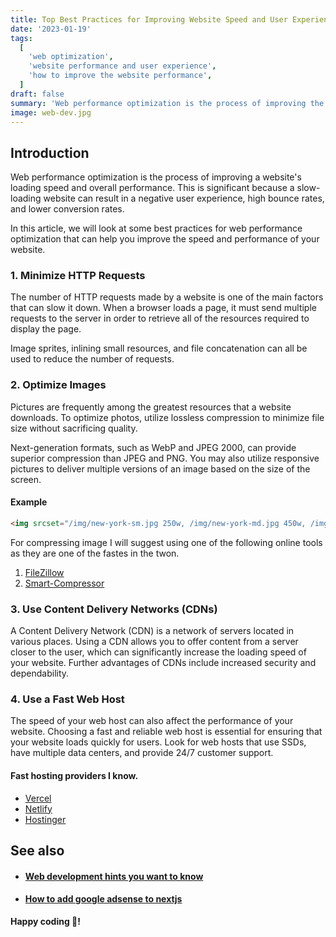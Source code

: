 ```yaml
---
title: Top Best Practices for Improving Website Speed and User Experience
date: '2023-01-19'
tags:
  [
    'web optimization',
    'website performance and user experience',
    'how to improve the website performance',
  ]
draft: false
summary: 'Web performance optimization is the process of improving the loading speed and overall performance of a website. This is important because a slow-loading website can lead to poor user experience, high bounce rates, and lower conversion rates.'
image: web-dev.jpg
---
```



<ImageComponent
  src="/static/images/web-dev.jpg"
  width="80%"
  height="80%"
  alt="web performanc hints"
/>

## Introduction

Web performance optimization is the process of improving a website's loading speed and overall performance. This is significant because a slow-loading website can result in a negative user experience, high bounce rates, and lower conversion rates.

In this article, we will look at some best practices for web performance optimization that can help you improve the speed and performance of your website.

### 1. Minimize HTTP Requests

The number of HTTP requests made by a website is one of the main factors that can slow it down. When a browser loads a page, it must send multiple requests to the server in order to retrieve all of the resources required to display the page.

Image sprites, inlining small resources, and file concatenation can all be used to reduce the number of requests.

### 2. Optimize Images

Pictures are frequently among the greatest resources that a website downloads. To optimize photos, utilize lossless compression to minimize file size without sacrificing quality.

Next-generation formats, such as WebP and JPEG 2000, can provide superior compression than JPEG and PNG. You may also utilize responsive pictures to deliver multiple versions of an image based on the size of the screen.

#### Example

```html
<img srcset="/img/new-york-sm.jpg 250w, /img/new-york-md.jpg 450w, /img/new-york-lg.jpg 750w" />
```

<Note type="info">

For compressing image I will suggest using one of the following online tools as they are one of the fastes in the twon.

1. [FileZillow](https://filezillow.com)
2. [Smart-Compressor](https://smart-compressor.com)

</Note>

### 3. Use Content Delivery Networks (CDNs)

A Content Delivery Network (CDN) is a network of servers located in various places. Using a CDN allows you to offer content from a server closer to the user, which can significantly increase the loading speed of your website. Further advantages of CDNs include increased security and dependability.

### 4. Use a Fast Web Host

The speed of your web host can also affect the performance of your website. Choosing a fast and reliable web host is essential for ensuring that your website loads quickly for users. Look for web hosts that use SSDs, have multiple data centers, and provide 24/7 customer support.

#### Fast hosting providers I know.

- [Vercel](https://vercel.com)
- [Netlify](https://netlify.com)
- [Hostinger](https://www.hostinger.com/)

## See also

- #### [Web development hints you want to know](./web-development-hints-you-want-to-know)
- #### [How to add google adsense to nextjs](./how-to-add-google-adsense-to-nextjs)

**Happy coding 🎉!**
